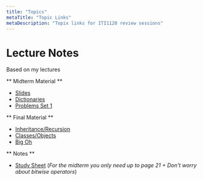 ```yaml
---
title: "Topics"
metaTitle: "Topic Links"
metaDescription: "Topix links for ITI1120 review sessions"
---
```


# Lecture Notes

Based on my lectures

** Midterm Material **
* [Slides](https://docs.google.com/presentation/d/1YgzmnES5Rpzx-TSBcvlYDApnTGA45ZGilbMi1lo7e6I/edit?usp=sharing)
* [Dictionaries](https://docs.google.com/presentation/d/1Vg8BXi9U7ktYQuFE0nnBFluvsQYjReOh7AdB5_ic0bI/edit?usp=sharing)
* [Problems Set 1](https://bit.ly/2PlBY3J)

** Final Material **
* [Inheritance/Recursion](https://docs.google.com/presentation/d/1MZXq7BYXKkShMwLk77XCUbbYCs4J5pM6F-yTu2zU5o4/edit?usp=sharing)
* [Classes/Objects](https://docs.google.com/presentation/d/1bnznsftL_moqvRG5UH5Xi_Hj-9Tf4k-YAaYLAcVwy2s/edit?usp=sharing)
* [Big Oh](https://docs.google.com/presentation/d/1vgU48K_nuqcLfUlXIGyVeU_aW0LIiy27fn8op805OCM/edit?usp=sharing)

** Notes **

* [Study Sheet](https://drive.google.com/file/d/1BW5js_HfprSVgV6eX5hk6cXKuv1MjPnT/view) (_For the midterm you only need up to page 21 + Don't worry about bitwise operators_)

